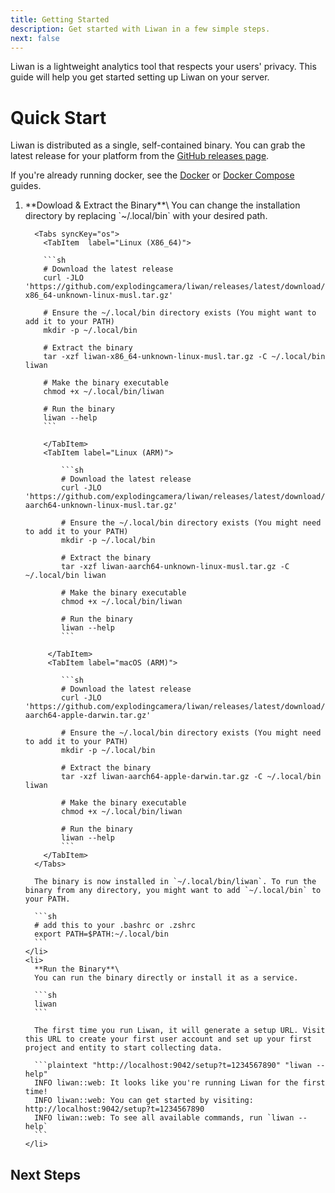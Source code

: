 ```yaml
---
title: Getting Started
description: Get started with Liwan in a few simple steps.
next: false
---
```



Liwan is a lightweight analytics tool that respects your users' privacy. This guide will help you get started setting up Liwan on your server.

# Quick Start

Liwan is distributed as a single, self-contained binary. You can grab the latest release for your platform
from the [GitHub releases page](https://github.com/explodingcamera/liwan/releases/latest).

If you're already running docker, see the [Docker](/guides/docker) or [Docker Compose](/guides/docker-compose) guides.

<Steps>
  <ol>
    <li>
      **Dowload & Extract the Binary**\
      You can change the installation directory by replacing
      `~/.local/bin` with your desired path.

      <Tabs syncKey="os">
        <TabItem  label="Linux (X86_64)">

        ```sh
        # Download the latest release
        curl -JLO 'https://github.com/explodingcamera/liwan/releases/latest/download/liwan-x86_64-unknown-linux-musl.tar.gz'

        # Ensure the ~/.local/bin directory exists (You might want to add it to your PATH)
        mkdir -p ~/.local/bin

        # Extract the binary
        tar -xzf liwan-x86_64-unknown-linux-musl.tar.gz -C ~/.local/bin liwan

        # Make the binary executable
        chmod +x ~/.local/bin/liwan

        # Run the binary
        liwan --help
        ```

        </TabItem>
        <TabItem label="Linux (ARM)">

            ```sh
            # Download the latest release
            curl -JLO 'https://github.com/explodingcamera/liwan/releases/latest/download/liwan-aarch64-unknown-linux-musl.tar.gz'

            # Ensure the ~/.local/bin directory exists (You might need to add it to your PATH)
            mkdir -p ~/.local/bin

            # Extract the binary
            tar -xzf liwan-aarch64-unknown-linux-musl.tar.gz -C ~/.local/bin liwan

            # Make the binary executable
            chmod +x ~/.local/bin/liwan

            # Run the binary
            liwan --help
            ```

         </TabItem>
         <TabItem label="macOS (ARM)">

            ```sh
            # Download the latest release
            curl -JLO 'https://github.com/explodingcamera/liwan/releases/latest/download/liwan-aarch64-apple-darwin.tar.gz'

            # Ensure the ~/.local/bin directory exists (You might need to add it to your PATH)
            mkdir -p ~/.local/bin

            # Extract the binary
            tar -xzf liwan-aarch64-apple-darwin.tar.gz -C ~/.local/bin liwan

            # Make the binary executable
            chmod +x ~/.local/bin/liwan

            # Run the binary
            liwan --help
            ```
        </TabItem>
      </Tabs>

      The binary is now installed in `~/.local/bin/liwan`. To run the binary from any directory, you might want to add `~/.local/bin` to your PATH.

      ```sh
      # add this to your .bashrc or .zshrc
      export PATH=$PATH:~/.local/bin
      ```
    </li>
    <li>
      **Run the Binary**\
      You can run the binary directly or install it as a service.

      ```sh
      liwan
      ```

      The first time you run Liwan, it will generate a setup URL. Visit this URL to create your first user account and set up your first project and entity to start collecting data.

      ```plaintext "http://localhost:9042/setup?t=1234567890" "liwan --help"
      INFO liwan::web: It looks like you're running Liwan for the first time!
      INFO liwan::web: You can get started by visiting: http://localhost:9042/setup?t=1234567890
      INFO liwan::web: To see all available commands, run `liwan --help`
      ```
    </li>

  </ol>
</Steps>

## Next Steps

<LinkCard
  title="Running Liwan as a Service"
  description="Automatically start Liwan when your server boots and manage it using your system's service manager."
  href="/guides/service"
/>

<LinkCard
  title="Setting up a Reverse Proxy"
  description="Use a reverse proxy to handle SSL termination and other security-related tasks."
  href="/guides/reverse-proxy"
/>

<LinkCard
  title="Adding your first Website"
  description="Add your first website to Liwan to start collecting data."
  href="/adding-your-first-website"
/>
